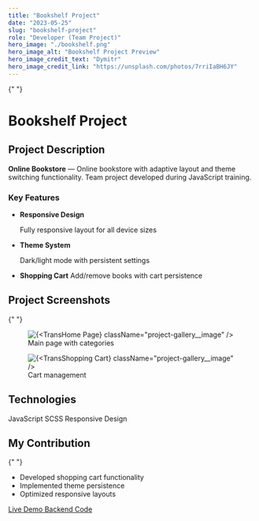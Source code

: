 ```yaml
---
title: "Bookshelf Project"
date: "2023-05-25"
slug: "bookshelf-project"
role: "Developer (Team Project)"
hero_image: "./bookshelf.png"
hero_image_alt: "Bookshelf Project Preview"
hero_image_credit_text: "Dymitr"
hero_image_credit_link: "https://unsplash.com/photos/7rriIaBH6JY"
---
```



<div className="project-page">

{" "}

<h1 className="project-page__title">
  <Trans>Bookshelf Project</Trans>
</h1>

## <Trans i18nKey="bookshelf.description">Project Description</Trans>

**<Trans>Online Bookstore</Trans>** — <Trans i18nKey="bookshelf.description_text">Online bookstore with adaptive layout and theme switching functionality. Team project developed during JavaScript training.</Trans>

### <Trans i18nKey="bookshelf.features">Key Features</Trans>

- **<Trans i18nKey="bookshelf.feature_responsive">Responsive Design</Trans>**

  <Trans i18nKey="bookshelf.feature_responsive_1">
    Fully responsive layout for all device sizes
  </Trans>

- **<Trans i18nKey="bookshelf.feature_theming">Theme System</Trans>**

  <Trans i18nKey="bookshelf.feature_theming_text">
    Dark/light mode with persistent settings
  </Trans>

- **<Trans i18nKey="bookshelf.feature_cart">Shopping Cart</Trans>**
  <Trans i18nKey="bookshelf.feature_cart_text">
    Add/remove books with cart persistence
  </Trans>

## <Trans i18nKey="bookshelf.screenshots">Project Screenshots</Trans>

{" "}

<div className="project-gallery">
  <figure className="project-gallery__item">
    <img
      src="/images/bookshelf_homepage.png"
      alt={<Trans i18nKey="bookshelf.screenshot_home">Home Page</Trans>}
      className="project-gallery__image"
    />
    <figcaption className="project-gallery__caption">
      <Trans i18nKey="bookshelf.screenshot_home_text">
        Main page with categories
      </Trans>
    </figcaption>
  </figure>

  <figure className="project-gallery__item">
    <img
      src="/images/bookshelf_shoppingList.png"
      alt={<Trans i18nKey="bookshelf.screenshot_cart">Shopping Cart</Trans>}
      className="project-gallery__image"
    />
    <figcaption className="project-gallery__caption">
      <Trans i18nKey="bookshelf.screenshot_cart_text">Cart management</Trans>
    </figcaption>
  </figure>
</div>

## <Trans i18nKey="bookshelf.technologies">Technologies</Trans>

<div className="tech-stack">
  <span className="tech-stack__item">JavaScript</span>
  <span className="tech-stack__item">SCSS</span>
  <span className="tech-stack__item">Responsive Design</span>
</div>

## <Trans i18nKey="bookshelf.role">My Contribution</Trans>

{" "}

<ul className="contribution-list">
  <li>
    <Trans i18nKey="bookshelf.role_1">
      Developed shopping cart functionality
    </Trans>
  </li>
  <li>
    <Trans i18nKey="bookshelf.role_2">Implemented theme persistence</Trans>
  </li>
  <li>
    <Trans i18nKey="bookshelf.role_3">Optimized responsive layouts</Trans>
  </li>
</ul>

<div className="project-links">
  <a
    href="https://tatiana2016.github.io/final-js/index.html"
    className="project-links__link"
  >
    <Trans>Live Demo</Trans>
  </a>
  <a
    href="https://github.com/Tatiana2016/final-js"
    className="project-links__link"
  >
    <Trans>Backend Code</Trans>
  </a>
</div>

</div>
